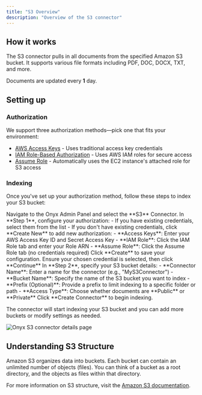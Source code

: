 ```yaml
---
title: "S3 Overview"
description: "Overview of the S3 connector"
---
```


## How it works

The S3 connector pulls in all documents from the specified Amazon S3 bucket.
It supports various file formats including PDF, DOC, DOCX, TXT, and more.

Documents are updated every **1** day.

## Setting up

### Authorization

We support three authorization methods—pick one that fits your environment:

- [AWS Access Keys](./access-keys) - Uses traditional access key credentials
- [IAM Role-Based Authorization](./iam-role) - Uses AWS IAM roles for secure access
- [Assume Role](./assume-role) - Automatically uses the EC2 instance's attached role for S3 access

### Indexing

Once you've set up your authorization method, follow these steps to index your S3 bucket:

<Steps>
  <Step title="Open S3 connector">
    Navigate to the Onyx Admin Panel and select the **S3** Connector.
  </Step>

  <Step title="Configure authorization">
    In **Step 1**, configure your authorization:
    - If you have existing credentials, select them from the list
    - If you don't have existing credentials, click **Create New** to add new authorization:
    - **Access Keys**: Enter your AWS Access Key ID and Secret Access Key
    - **IAM Role**: Click the IAM Role tab and enter your Role ARN
    - **Assume Role**: Click the Assume Role tab (no credentials required)
  </Step>

  <Step title="Save configuration">
    Click **Create** to save your configuration.
  </Step>

  <Step title="Continue with selected credential">
    Ensure your chosen credential is selected, then click **Continue**
  </Step>

  <Step title="Specify bucket details">
    In **Step 2**, specify your S3 bucket details:
    - **Connector Name**: Enter a name for the connector (e.g., "MyS3Connector")
    - **Bucket Name**: Specify the name of the S3 bucket you want to index
    - **Prefix (Optional)**: Provide a prefix to limit indexing to a specific folder or path
    - **Access Type**: Choose whether documents are **Public** or **Private**
  </Step>

  <Step title="Create connector">
    Click **Create Connector** to begin indexing.
  </Step>
</Steps>

The connector will start indexing your S3 bucket and you can add more buckets or modify settings as needed.

![Onyx S3 connector details page](/assets/images/connectors/blob/s3/connector.png)

## Understanding S3 Structure

Amazon S3 organizes data into buckets. Each bucket can contain an unlimited number of objects (files).
You can think of a bucket as a root directory, and the objects as files within that directory.

For more information on S3 structure,
visit the [Amazon S3 documentation](https://docs.aws.amazon.com/AmazonS3/latest/userguide/Welcome.html).
